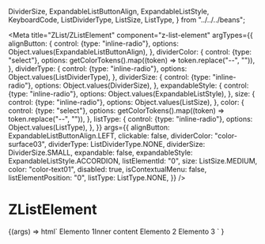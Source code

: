   DividerSize,
  ExpandableListButtonAlign,
  ExpandableListStyle,
  KeyboardCode,
  ListDividerType,
  ListSize,
  ListType,
} from "../../../beans";

<Meta
  title="ZList/ZListElement"
  component="z-list-element"
  argTypes={{
    alignButton: {
      control: {type: "inline-radio"},
      options: Object.values(ExpandableListButtonAlign),
    },
    dividerColor: {
      control: {type: "select"},
      options: getColorTokens().map((token) => token.replace("--", "")),
    },
    dividerType: {
      control: {type: "inline-radio"},
      options: Object.values(ListDividerType),
    },
    dividerSize: {
      control: {type: "inline-radio"},
      options: Object.values(DividerSize),
    },
    expandableStyle: {
      control: {type: "inline-radio"},
      options: Object.values(ExpandableListStyle),
    },
    size: {
      control: {type: "inline-radio"},
      options: Object.values(ListSize),
    },
    color: {
      control: {type: "select"},
      options: getColorTokens().map((token) => token.replace("--", "")),
    },
    listType: {
      control: {type: "inline-radio"},
      options: Object.values(ListType),
    },
  }}
  args={{
    alignButton: ExpandableListButtonAlign.LEFT,
    clickable: false,
    dividerColor: "color-surface03",
    dividerType: ListDividerType.NONE,
    dividerSize: DividerSize.SMALL,
    expandable: false,
    expandableStyle: ExpandableListStyle.ACCORDION,
    listElementId: "0",
    size: ListSize.MEDIUM,
    color: "color-text01",
    disabled: true,
    isContextualMenu: false,
    listElementPosition: "0",
    listType: ListType.NONE,
  }}
/>

# ZListElement

<Canvas>
  <Story name="z-list-simple">
    {(args) =>
      html`<z-list>
        <z-list-element
          align-button=${args.alignButton}
          clickable=${args.clickable}
          divider-color=${args.dividerColor}
          divider-type=${args.dividerType}
          divider-size=${args.dividerSize}
          expandable=${args.expandable}
          expandable-style=${args.expandableStyle}
          list-element-id=${args.listElementId}
          size=${args.size}
          color=${args.color}
          disabled=${args.disabled}
          is-contextual-menu=${args.isContextualMenu}
          list-element-position=${args.listElementPosition}
          list-type=${args.listType}
          ><span>Elemento 1</span><span slot="inner-content">Inner content</span></z-list-element
        >
        <z-list-element
          align-button=${args.alignButton}
          clickable=${args.clickable}
          divider-color=${args.dividerColor}
          divider-type=${args.dividerType}
          divider-size=${args.dividerSize}
          expandable=${args.expandable}
          expandable-style=${args.expandableStyle}
          list-element-id=${args.listElementId}
          size=${args.size}
          color=${args.color}
          disabled=${args.disabled}
          is-contextual-menu=${args.isContextualMenu}
          list-element-position=${args.listElementPosition}
          list-type=${args.listType}
          >Elemento 2</z-list-element
        >
        <z-list-element
          align-button=${args.alignButton}
          clickable=${args.clickable}
          divider-color=${args.dividerColor}
          divider-type=${args.dividerType}
          divider-size=${args.dividerSize}
          expandable=${args.expandable}
          expandable-style=${args.expandableStyle}
          list-element-id=${args.listElementId}
          size=${args.size}
          color=${args.color}
          disabled=${args.disabled}
          is-contextual-menu=${args.isContextualMenu}
          list-element-position=${args.listElementPosition}
          list-type=${args.listType}
          >Elemento 3</z-list-element
        >
      </z-list> `
    }
  </Story>
</Canvas>

<ArgsTable of="z-list-element" />

